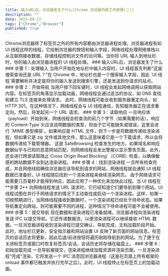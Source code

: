```yaml
---
title: 输入URL后，浏览器发生了什么[Chrome 浏览器内部工作原理(二)]
description: ""
date: 2023-09-11
tags: ["Chrome","Browser"]
published: true
---
```

<Callout>
Chrome浏览器除了标签页之外的所有内容都由浏览器进程处理。浏览器进程有如 UI 线程这样的线程，它绘制浏览器的按钮和输入字段，网络线程处理网络堆栈以从互联网接收数据，存储线程控制对文件的访问等。当你将 URL 输入到地址栏时，你的输入由浏览器进程的 UI 线程处理。
</Callout>
### 输入URL后，浏览器发生了什么
### 步骤 1：处理输入
当用户开始在地址栏中输入内容时，UI 线程首先判断“这是搜索查询还是 URL？”在 Chrome 中，地址栏也是一个搜索输入字段，因此 `UI 线程`需要解析并决定是将你的输入发送到搜索引擎，还是发送到你请求的站点。
### 步骤 2：开始导航
当用户按下回车键时，UI 线程会发起网络调用以获取网站内容。在标签页的角落显示加载动画，网络线程会通过适当的协议，如 DNS 查找和建立 TLS 连接来处理请求。  
此时，网络线程可能会收到服务器重定向头，如 HTTP 301。在这种情况下，网络线程会与 UI 线程通信，告知服务器正在请求重定向。然后，将发起另一个 URL 请求。
### 步骤 3：读取响应
一旦响应体（payload）开始到来，网络线程会检查流的前几个字节（如果需要的话）。响应的`Content-Type`头应该说明数据的类型，但由于它可能缺失或错误，这里会进行 `MIME 类型嗅探`。如果响应是 HTML 文件，则下一步是将数据传递给渲染进程，但如果它是 zip 文件或其他文件，那么这意味着它是一个下载请求，所以会将数据传递给下载管理器。  
这是 SafeBrowsing 检查发生的地方。如果域名和响应数据似乎与已知的恶意网站匹配，则网络线程会发出警报以显示警告页面。此外，还会进行跨源读取阻止`Cross Origin Read Blocking`（CORB）检查，以确保敏感的跨站数据不会到达渲染进程。
### 步骤 4：找到渲染进程
一旦所有检查完成，并且网络线程确信浏览器应该导航到请求的网站，网络线程就会通知 UI 线程数据已准备好。UI 线程随后找到一个渲染进程来继续渲染网页。  
由于网络请求可能需要几百毫秒才能得到响应，因此应用了一种优化来加快此过程。当 UI 线程在 **步骤 2** 向网络线程发送 URL 请求时，它已经知道它们要导航到哪个网站。UI 线程试图在并行于网络请求的情况下主动查找或启动一个渲染进程。这样，如果一切按预期进行，当网络线程接收到数据时，一个渲染进程已经处于待命状态。如果导航重定向跨站，则可能需要不同的进程，这种情况下待命进程可能不会被使用。
### 步骤 5：提交导航
现在数据和渲染进程已准备就绪，浏览器进程向渲染进程发送 IPC 以提交导航。它还传递数据流，以便渲染进程可以继续接收 HTML 数据。一旦浏览器进程收到渲染进程已提交确认，导航完成，文档加载阶段开始。  
此时，地址栏已更新，安全指示器和网站设置 UI 反映了新页面的网站信息。标签页的会话历史将更新，因此后退/前进按钮将遍历刚刚导航到的网站。为了便于在关闭标签页或窗口时恢复标签页/会话，会话历史将存储在磁盘上。
### 步骤 6：初始加载完成
一旦导航被提交，渲染进程继续加载资源并渲染页面。一旦渲染进程“完成”渲染，它将发送一个 IPC 消息回浏览器进程（这是在页面上所有框架的 onload 事件都已触发并执行完毕之后）。此时，UI 线程停止在标签页上的加载动画。